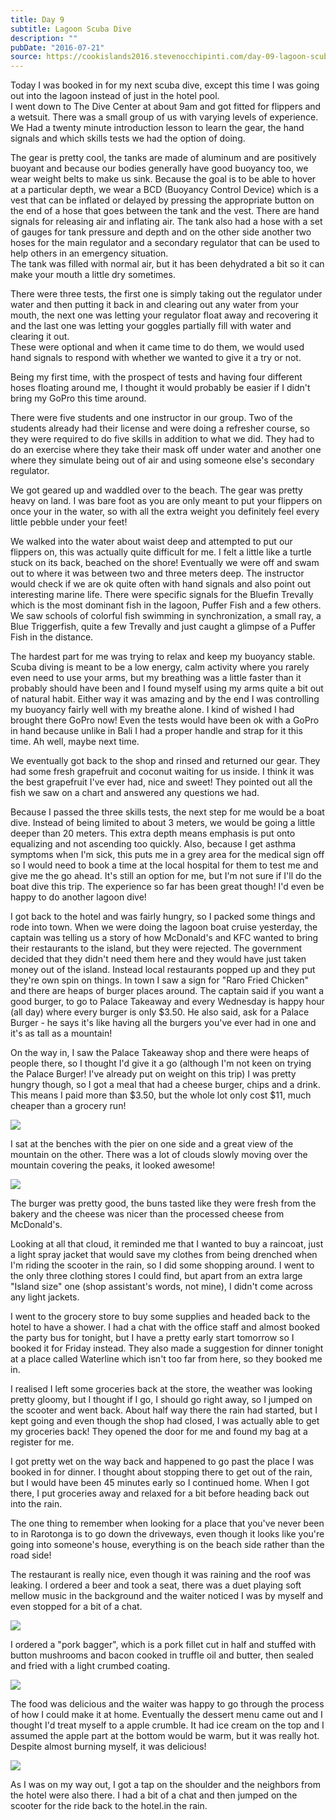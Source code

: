 ```yaml
---
title: Day 9
subtitle: Lagoon Scuba Dive
description: ""
pubDate: "2016-07-21"
source: https://cookislands2016.stevenocchipinti.com/day-09-lagoon-scuba-dive/
---
```



Today I was booked in for my next scuba dive, except this time I was going out
into the lagoon instead of just in the hotel pool.  
I went down to The Dive Center at about 9am and got fitted for flippers and a
wetsuit. There was a small group of us with varying levels of experience. We Had
a twenty minute introduction lesson to learn the gear, the hand signals and
which skills tests we had the option of doing.

The gear is pretty cool, the tanks are made of aluminum and are positively
buoyant and because our bodies generally have good buoyancy too, we wear weight
belts to make us sink. Because the goal is to be able to hover at a particular
depth, we wear a BCD (Buoyancy Control Device) which is a vest that can be
inflated or delayed by pressing the appropriate button on the end of a hose that
goes between the tank and the vest. There are hand signals for releasing air and
inflating air. The tank also had a hose with a set of gauges for tank pressure
and depth and on the other side another two hoses for the main regulator and a
secondary regulator that can be used to help others in an emergency situation.  
The tank was filled with normal air, but it has been dehydrated a bit so it can
make your mouth a little dry sometimes.

There were three tests, the first one is simply taking out the regulator under
water and then putting it back in and clearing out any water from your mouth,
the next one was letting your regulator float away and recovering it and the
last one was letting your goggles partially fill with water and clearing it out.  
These were optional and when it came time to do them, we would used hand signals
to respond with whether we wanted to give it a try or not.

Being my first time, with the prospect of tests and having four different hoses
floating around me, I thought it would probably be easier if I didn't bring my
GoPro this time around.

There were five students and one instructor in our group. Two of the students
already had their license and were doing a refresher course, so they were
required to do five skills in addition to what we did. They had to do an
exercise where they take their mask off under water and another one where they
simulate being out of air and using someone else's secondary regulator.

We got geared up and waddled over to the beach. The gear was pretty heavy on
land. I was bare foot as you are only meant to put your flippers on once your in
the water, so with all the extra weight you definitely feel every little pebble
under your feet!

We walked into the water about waist deep and attempted to put our flippers on,
this was actually quite difficult for me. I felt a little like a turtle stuck on
its back, beached on the shore! Eventually we were off and swam out to where it
was between two and three meters deep. The instructor would check if we are ok
quite often with hand signals and also point out interesting marine life. There
were specific signals for the Bluefin Trevally which is the most dominant fish
in the lagoon, Puffer Fish and a few others. We saw schools of colorful fish
swimming in synchronization, a small ray, a Blue Triggerfish, quite a few
Trevally and just caught a glimpse of a Puffer Fish in the distance.

The hardest part for me was trying to relax and keep my buoyancy stable. Scuba
diving is meant to be a low energy, calm activity where you rarely even need to
use your arms, but my breathing was a little faster than it probably should have
been and I found myself using my arms quite a bit out of natural habit. Either
way it was amazing and by the end I was controlling my buoyancy fairly well with
my breathe alone. I kind of wished I had brought there GoPro now! Even the tests
would have been ok with a GoPro in hand because unlike in Bali I had a proper
handle and strap for it this time. Ah well, maybe next time.

We eventually got back to the shop and rinsed and returned our gear. They had
some fresh grapefruit and coconut waiting for us inside. I think it was the best
grapefruit I've ever had, nice and sweet! They pointed out all the fish we saw
on a chart and answered any questions we had.

Because I passed the three skills tests, the next step for me would be a boat
dive. Instead of being limited to about 3 meters, we would be going a little
deeper than 20 meters. This extra depth means emphasis is put onto equalizing
and not ascending too quickly. Also, because I get asthma symptoms when I'm
sick, this puts me in a grey area for the medical sign off so I would need to
book a time at the local hospital for them to test me and give me the go ahead.
It's still an option for me, but I'm not sure if I'll do the boat dive this
trip. The experience so far has been great though! I'd even be happy to do
another lagoon dive!

I got back to the hotel and was fairly hungry, so I packed some things and rode
into town. When we were doing the lagoon boat cruise yesterday, the captain was
telling us a story of how McDonald's and KFC wanted to bring their restaurants
to the island, but they were rejected. The government decided that they didn't
need them here and they would have just taken money out of the island. Instead
local restaurants popped up and they put they're own spin on things. In town I
saw a sign for "Raro Fried Chicken" and there are heaps of burger places around.
The captain said if you want a good burger, to go to Palace Takeaway and every
Wednesday is happy hour (all day) where every burger is only $3.50. He also
said, ask for a Palace Burger - he says it's like having all the burgers you've
ever had in one and it's as tall as a mountain!

On the way in, I saw the Palace Takeaway shop and there were heaps of people
there, so I thought I'd give it a go (although I'm not keen on trying the Palace
Burger! I've already put on weight on this trip) I was pretty hungry though, so
I got a meal that had a cheese burger, chips and a drink. This means I paid more
than $3.50, but the whole lot only cost $11, much cheaper than a grocery run!

<Img
  originalAspectRatio
  src="2016-cook-islands/day-09-palace-burger_il1mt8.jpg"
/>

I sat at the benches with the pier on one side and a great view of the mountain
on the other. There was a lot of clouds slowly moving over the mountain covering
the peaks, it looked awesome!

<Img originalAspectRatio src="2016-cook-islands/day-09-mountain_koh7pn.jpg" />

The burger was pretty good, the buns tasted like they were fresh from the bakery
and the cheese was nicer than the processed cheese from McDonald's.

Looking at all that cloud, it reminded me that I wanted to buy a raincoat, just
a light spray jacket that would save my clothes from being drenched when I'm
riding the scooter in the rain, so I did some shopping around. I went to the
only three clothing stores I could find, but apart from an extra large "Island
size" one (shop assistant's words, not mine), I didn't come across any light
jackets.

I went to the grocery store to buy some supplies and headed back to the hotel to
have a shower. I had a chat with the office staff and almost booked the party
bus for tonight, but I have a pretty early start tomorrow so I booked it for
Friday instead. They also made a suggestion for dinner tonight at a place called
Waterline which isn't too far from here, so they booked me in.

I realised I left some groceries back at the store, the weather was looking
pretty gloomy, but I thought if I go, I should go right away, so I jumped on the
scooter and went back. About half way there the rain had started, but I kept
going and even though the shop had closed, I was actually able to get my
groceries back! They opened the door for me and found my bag at a register for
me.

I got pretty wet on the way back and happened to go past the place I was booked
in for dinner. I thought about stopping there to get out of the rain, but I
would have been 45 minutes early so I continued home. When I got there, I put
groceries away and relaxed for a bit before heading back out into the rain.

The one thing to remember when looking for a place that you've never been to in
Rarotonga is to go down the driveways, even though it looks like you're going
into someone's house, everything is on the beach side rather than the road side!

The restaurant is really nice, even though it was raining and the roof was
leaking. I ordered a beer and took a seat, there was a duet playing soft mellow
music in the background and the waiter noticed I was by myself and even stopped
for a bit of a chat.

<Img originalAspectRatio src="2016-cook-islands/day-09-band_sxg2rm.jpg" />

I ordered a "pork bagger", which is a pork fillet cut in half and stuffed with
button mushrooms and bacon cooked in truffle oil and butter, then sealed and
fried with a light crumbed coating.

<Img src="2016-cook-islands/day-09-dinner_mgvl4s.jpg" />

The food was delicious and the waiter was happy to go through the process of how
I could make it at home. Eventually the dessert menu came out and I thought I'd
treat myself to a apple crumble. It had ice cream on the top and I assumed the
apple part at the bottom would be warm, but it was really hot. Despite almost
burning myself, it was delicious!

<Img src="2016-cook-islands/day-09-dessert_weuj06.jpg" />

As I was on my way out, I got a tap on the shoulder and the neighbors from the
hotel were also there. I had a bit of a chat and then jumped on the scooter for
the ride back to the hotel.in the rain.
